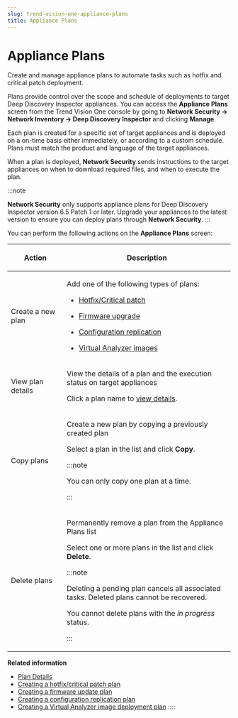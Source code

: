```yaml
---
slug: trend-vision-one-appliance-plans
title: Appliance Plans
---
```

# Appliance Plans

Create and manage appliance plans to automate tasks such as hotfix and critical patch deployment.

Plans provide control over the scope and schedule of deployments to target Deep Discovery Inspector appliances. You can access the **Appliance Plans** screen from the Trend Vision One console by going to **Network Security → Network Inventory → Deep Discovery Inspector** and clicking **Manage**.

Each plan is created for a specific set of target appliances and is deployed on a on-time basis either immediately, or according to a custom schedule. Plans must match the product and language of the target appliances.

When a plan is deployed, **Network Security** sends instructions to the target appliances on when to download required files, and when to execute the plan.

:::note

**Network Security** only supports appliance plans for Deep Discovery Inspector version 6.5 Patch 1 or later. Upgrade your appliances to the latest version to ensure you can deploy plans through **Network Security**.
:::

You can perform the following actions on the **Appliance Plans** screen:

<table>
<colgroup>
<col style="width: 25%" />
<col style="width: 75%" />
</colgroup>
<thead>
<tr>
<th><p>Action</p></th>
<th><p>Description</p></th>
</tr>
</thead>
<tbody>
<tr>
<td><p>Create a new plan</p></td>
<td><p>Add one of the following types of plans:</p>
<ul>
<li><p><a href="trend-vision-one-creating-hotfix-critical-patch-plan">Hotfix/Critical patch</a></p></li>
<li><p><a href="trend-vision-one-creating-firmware-update-plan">Firmware upgrade</a></p></li>
<li><p><a href="trend-vision-one-creating-replication-plan">Configuration replication</a></p></li>
<li><p><a href="trend-vision-one-vai-deployment-plan">Virtual Analyzer images</a></p></li>
</ul></td>
</tr>
<tr>
<td><p>View plan details</p></td>
<td><p>View the details of a plan and the execution status on target appliances</p>
<p>Click a plan name to <a href="trend-vision-one-plan-details">view details</a>.</p></td>
</tr>
<tr>
<td><p>Copy plans</p></td>
<td><p>Create a new plan by copying a previously created plan</p>
<p>Select a plan in the list and click <strong>Copy</strong>.</p>


:::note

<p>You can only copy one plan at a time.</p>


:::

</td>
</tr>
<tr>
<td><p>Delete plans</p></td>
<td><p>Permanently remove a plan from the Appliance Plans list</p>
<p>Select one or more plans in the list and click <strong>Delete</strong>.</p>


:::note

<p>Deleting a pending plan cancels all associated tasks. Deleted plans cannot be recovered.</p>
<p>You cannot delete plans with the <em>in progress</em> status.</p>


:::

</td>
</tr>
</tbody>
</table>

**Related information**

- [Plan Details](plan-details.md "Review information about your plans.")
- [Creating a hotfix/critical patch plan](creating-hotfix-critical-patch-plan.md "Create an appliance plan to deploy and install hotfix updates and patches.")
- [Creating a firmware update plan](creating-firmware-update-plan.md "Create an appliance plan to deploy and install firmware updates.")
- [Creating a configuration replication plan](creating-replication-plan.md "Create an appliance plan to replicate settings across deployed Deep Discovery Inspector appliances.")
- [Creating a Virtual Analyzer image deployment plan](vai-deployment-plan.md "Create an appliance plan to deploy prepared Virtual Analyzer images to Deep Discovery Inspector appliances.")
::::
